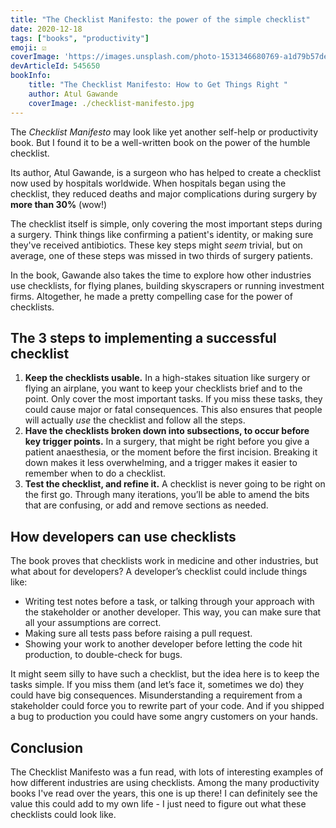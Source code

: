 ```yaml
---
title: "The Checklist Manifesto: the power of the simple checklist"
date: 2020-12-18
tags: ["books", "productivity"]
emoji: ☑️
coverImage: 'https://images.unsplash.com/photo-1531346680769-a1d79b57de5c?ixid=MXwxMjA3fDB8MHxwaG90by1wYWdlfHx8fGVufDB8fHw%3D&ixlib=rb-1.2.1&auto=format&fit=crop&w=934&q=80'
devArticleId: 545650
bookInfo:
    title: "The Checklist Manifesto: How to Get Things Right "
    author: Atul Gawande
    coverImage: ./checklist-manifesto.jpg
---
```


The _Checklist Manifesto_ may look like yet another self-help or productivity book. But I found it to be a well-written book on the power of the humble checklist.

Its author, Atul Gawande, is a surgeon who has helped to create a checklist now used by hospitals worldwide. When hospitals began using the checklist, they reduced deaths and major complications during surgery by **more than 30%** (wow!) 

The checklist itself is simple, only covering the most important steps during a surgery. Think things like confirming a patient's identity, or making sure they've received antibiotics. These key steps might _seem_ trivial, but on average, one of these steps was missed in two thirds of surgery patients.

In the book, Gawande also takes the time to explore how other industries use checklists, for flying planes, building skyscrapers or running investment firms. Altogether, he made a pretty compelling case for the power of checklists.

## The 3 steps to implementing a successful checklist

1. **Keep the checklists usable.** In a high-stakes situation like surgery or flying an airplane, you want to keep your checklists brief and to the point. Only cover the most important tasks. If you miss these tasks, they could cause major or fatal consequences. This also ensures that people will actually _use_ the checklist and follow all the steps.
2. **Have the checklists broken down into subsections, to occur before key trigger points.** In a surgery, that might be right before you give a patient anaesthesia, or the moment before the first incision. Breaking it down makes it less overwhelming, and a trigger makes it easier to remember when to do a checklist.
3. **Test the checklist, and refine it.** A checklist is never going to be right on the first go. Through many iterations, you’ll be able to amend the bits that are confusing, or add and remove sections as needed.

## How developers can use checklists
The book proves that checklists work in medicine and other industries, but what about for developers? A developer’s checklist could include things like:

* Writing test notes before a task, or talking through your approach with the stakeholder or another developer. This way, you can make sure that all your assumptions are correct.
* Making sure all tests pass before raising a pull request.
* Showing your work to another developer before letting the code hit production, to double-check for bugs.

It might seem silly to have such a checklist, but the idea here is to keep the tasks simple. If you miss them (and let’s face it, sometimes we do) they could have big consequences. Misunderstanding a requirement from a stakeholder could force you to rewrite part of your code. And if you shipped a bug to production you could have some angry customers on your hands.

## Conclusion
The Checklist Manifesto was a fun read, with lots of interesting examples of how different industries are using checklists. Among the many productivity books I've read over the years, this one is up there! I can definitely see the value this could add to my own life - I just need to figure out what these checklists could look like.

